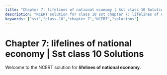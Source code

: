 ```yaml
---
title: "Chapter 7: lifelines of national economy | Sst class 10 Solutions"
description: "NCERT solution for class 10 sst chapter 7: lifelines of national economy."
keywords: ["sst","class-10","chapter 7","NCERT","solutions"]
---
```


# Chapter 7: lifelines of national economy | Sst class 10 Solutions

Welcome to the NCERT solution for **lifelines of national economy**.
